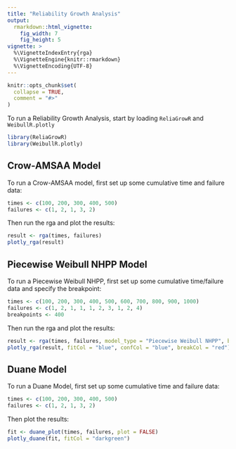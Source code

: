 ```yaml
---
title: "Reliability Growth Analysis"
output: 
  rmarkdown::html_vignette:
    fig_width: 7
    fig_height: 5
vignette: >
  %\VignetteIndexEntry{rga}
  %\VignetteEngine{knitr::rmarkdown}
  %\VignetteEncoding{UTF-8}
---
```


```r
knitr::opts_chunk$set(
  collapse = TRUE,
  comment = "#>"
)
```

To run a Reliability Growth Analysis, start by loading `ReliaGrowR` and `WeibullR.plotly`

```r
library(ReliaGrowR)
library(WeibullR.plotly)
```

## Crow-AMSAA Model

To run a Crow-AMSAA model, first set up some cumulative time and failure data:
```r
times <- c(100, 200, 300, 400, 500)
failures <- c(1, 2, 1, 3, 2)
```

Then run the rga and plot the results:
```r
result <- rga(times, failures)
plotly_rga(result)
```

## Piecewise Weibull NHPP Model

To run a Piecewise Weibull NHPP, first set up some cumulative time/failure data and specify the breakpoint:
```r
times <- c(100, 200, 300, 400, 500, 600, 700, 800, 900, 1000)
failures <- c(1, 2, 1, 1, 1, 2, 3, 1, 2, 4)
breakpoints <- 400
```

Then run the rga and plot the results:
```r
result <- rga(times, failures, model_type = "Piecewise Weibull NHPP", breakpoints = breakpoints)
plotly_rga(result, fitCol = "blue", confCol = "blue", breakCol = "red")
```

## Duane Model

To run a Duane Model, first set up some cumulative time and failure data:
```r
times <- c(100, 200, 300, 400, 500)
failures <- c(1, 2, 1, 3, 2)
```

Then plot the results:
```r
fit <- duane_plot(times, failures, plot = FALSE)
plotly_duane(fit, fitCol = "darkgreen")
```


